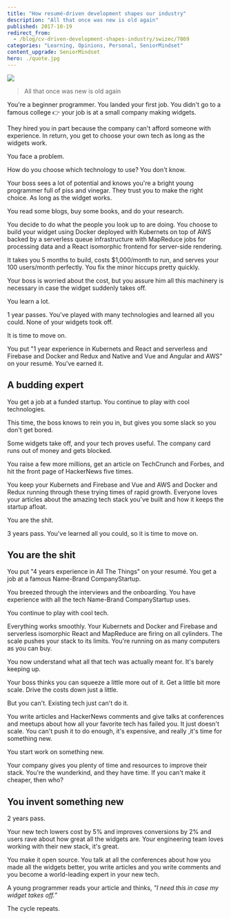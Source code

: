 ```yaml
---
title: "How resumé-driven development shapes our industry"
description: "All that once was new is old again"
published: 2017-10-19
redirect_from:
  - /blog/cv-driven-development-shapes-industry/swizec/7869
categories: "Learning, Opinions, Personal, SeniorMindset"
content_upgrade: SeniorMindset
hero: ./quote.jpg
---
```



![](https://swizec.com/blog/wp-content/uploads/2017/10/quote.jpg)

> All that once was new is old again

You're a beginner programmer. You landed your first job. You didn't go to a famous college 👉 your job is at a small company making widgets.

They hired you in part because the company can't afford someone with experience. In return, you get to choose your own tech as long as the widgets work.

You face a problem.

How do you choose which technology to use? You don't know.

Your boss sees a lot of potential and knows you're a bright young programmer full of piss and vinegar. They trust you to make the right choice. As long as the widget works.

You read some blogs, buy some books, and do your research.

You decide to do what the people you look up to are doing. You choose to build your widget using Docker deployed with Kubernets on top of AWS backed by a serverless queue infrastructure with MapReduce jobs for processing data and a React isomorphic frontend for server-side rendering.

It takes you 5 months to build, costs \$1,000/month to run, and serves your 100 users/month perfectly. You fix the minor hiccups pretty quickly.

<SeniorMindset />

Your boss is worried about the cost, but you assure him all this machinery is necessary in case the widget suddenly takes off.

You learn a lot.

1 year passes. You've played with many technologies and learned all you could. None of your widgets took off.

It is time to move on.

You put "1 year experience in Kubernets and React and serverless and Firebase and Docker and Redux and Native and Vue and Angular and AWS" on your resumé. You've earned it.

## A budding expert

You get a job at a funded startup. You continue to play with cool technologies.

This time, the boss knows to rein you in, but gives you some slack so you don't get bored.

Some widgets take off, and your tech proves useful. The company card runs out of money and gets blocked.

You raise a few more millions, get an article on TechCrunch and Forbes, and hit the front page of HackerNews five times.

You keep your Kubernets and Firebase and Vue and AWS and Docker and Redux running through these trying times of rapid growth. Everyone loves your articles about the amazing tech stack you've built and how it keeps the startup afloat.

You are the shit.

3 years pass. You've learned all you could, so it is time to move on.

## You are the shit

You put "4 years experience in All The Things" on your resumé. You get a job at a famous Name-Brand CompanyStartup.

You breezed through the interviews and the onboarding. You have experience with all the tech Name-Brand CompanyStartup uses.

You continue to play with cool tech.

Everything works smoothly. Your Kubernets and Docker and Firebase and serverless isomorphic React and MapReduce are firing on all cylinders. The scale pushes your stack to its limits. You're running on as many computers as you can buy.

You now understand what all that tech was actually meant for. It's barely keeping up.

Your boss thinks you can squeeze a little more out of it. Get a little bit more scale. Drive the costs down just a little.

But you can't. Existing tech just can't do it.

You write articles and HackerNews comments and give talks at conferences and meetups about how all your favorite tech has failed you. It just doesn't scale. You can't push it to do enough, it's expensive, and really ,it's time for something new.

You start work on something new.

Your company gives you plenty of time and resources to improve their stack. You're the wunderkind, and they have time. If you can't make it cheaper, then who?

## You invent something new

2 years pass.

Your new tech lowers cost by 5% and improves conversions by 2% and users rave about how great all the widgets are. Your engineering team loves working with their new stack, it's great.

You make it open source. You talk at all the conferences about how you made all the widgets better, you write articles and you write comments and you become a world-leading expert in your new tech.

A young programmer reads your article and thinks, _"I need this in case my widget takes off.”_

The cycle repeats.
